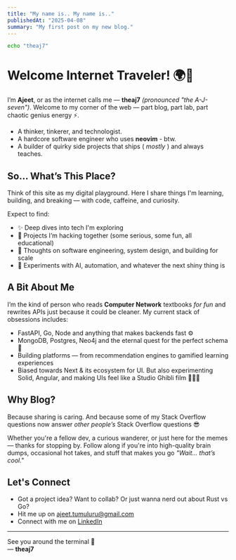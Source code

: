```yaml
---
title: "My name is.. My name is.."
publishedAt: "2025-04-08"
summary: "My first post on my new blog."
---
```


```zsh
echo "theaj7"
```

# Welcome Internet Traveler! 🌍🚀

I’m **Ajeet**, or as the internet calls me — **theaj7** _(pronounced "the A-J-seven")_.
Welcome to my corner of the web — part blog, part lab, part chaotic genius energy ⚡.

- A thinker, tinkerer, and technologist.
- A hardcore software engineer who uses **neovim** - btw.
- A builder of quirky side projects that ships ( _mostly_ ) and always teaches.

## So... What’s This Place?

Think of this site as my digital playground. Here I share things I'm learning, building, and breaking — with code, caffeine, and curiosity.

Expect to find:

- ✨ Deep dives into tech I'm exploring
- 🔧 Projects I’m hacking together (some serious, some fun, all educational)
- 🧠 Thoughts on software engineering, system design, and building for scale
- 🤖 Experiments with AI, automation, and whatever the next shiny thing is

## A Bit About Me

I’m the kind of person who reads **Computer Network** textbooks _for fun_ and rewrites APIs just because it could be cleaner. My current stack of obsessions includes:

- FastAPI, Go, Node and anything that makes backends fast ⚙️
- MongoDB, Postgres, Neo4j and the eternal quest for the perfect schema 🧮
- Building platforms — from recommendation engines to gamified learning experiences
- Biased towards Next & its ecosystem for UI. But also experimenting Solid, Angular, and making UIs feel like a Studio Ghibli film 🧙‍♂️✨

## Why Blog?

Because sharing is caring. And because some of my Stack Overflow questions now answer _other people’s_ Stack Overflow questions 😎

Whether you're a fellow dev, a curious wanderer, or just here for the memes — thanks for stopping by. Follow along if you're into high-quality brain dumps, occasional hot takes, and stuff that makes you go _"Wait… that’s cool."_

## Let's Connect

- Got a project idea? Want to collab? Or just wanna nerd out about Rust vs Go?
- Hit me up on [ajeet.tumuluru@gmail.com](mailto:ajeet.tumuluru@gmail.com)
- Connect with me on [LinkedIn](https://www.linkedin.com/in/thetsajeet/)

---

See you around the terminal 👋  
— **theaj7**
